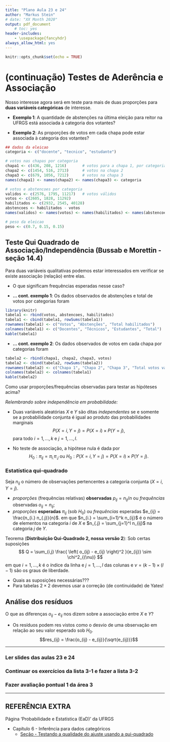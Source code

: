 ```yaml
---
title: "Plano Aula 23 e 24"
author: "Markus Stein"
# date: "XX Month 2020"
output: pdf_document
    # toc: yes
header-includes:
    - \usepackage{fancyhdr}
always_allow_html: yes
---
```

\addtolength{\headheight}{1.0cm} 
\pagestyle{fancyplain} 
\lhead{\includegraphics[height=1.5cm]{LogoIME.png}}
\rhead{\includegraphics[height=1.5cm]{image_geral2.jpg}}
\chead{UNIVERSIDADE FEDERAL DO RIO GRANDE DO SUL \\
INSTITUTO DE MATEMÁTICA E ESTATÍSTICA \\
DEPARTAMENTO DE ESTATÍSTICA \\
\vspace{0.3cm}
MAT02215 - Estatística Geral 2 - 2024/2
}
\renewcommand{\headrulewidth}{0pt} 


```r
knitr::opts_chunk$set(echo = TRUE)
```

# (continuação) Testes de Aderência e Associação 
Nosso interesse agora será em teste para mais de duas proporções para **duas variáveis categóricas** de interesse.

* **Exemplo 1**: A quantidade de abstenções na última eleição para reitor na UFRGS está associada à categoria dos votantes?

* **Exemplo 2**: As proporções de votos em cada chapa pode estar associada à categoria dos votantes?

```r
## dados da eleicao
categoria <- c("docente", "tecnico", "estudante")

# votos nas chapas por categoria
chapa1 <- c(436, 208, 1216)       # votos para a chapa 1, por categoria
chapa2 <- c(1454, 516, 2713)      # votos na chapa 2
chapa3 <- c(679, 1056, 7212)      # votos na chapa 3
names(chapa1) <- names(chapa2) <- names(chapa3) <- categoria

# votos e abstencoes por categoria
validos <- c(2576, 1795, 11217)   # votos válidos
votos <- c(2605, 1828, 11292)
habilitados <- c(2932, 2545, 40128)
abstencoes <- habilitados - votos
names(validos) <- names(votos) <- names(habilitados) <- names(abstencoes) <- categoria

# peso da eleicao
peso <- c(0.7, 0.15, 0.15)
```

## Teste Qui Quadrado de Associação/Independência (Bussab e Morettin - seção 14.4)
Para duas variáveis qualitativas podemos estar interessados em verificar se existe associação (relação) entre elas.  

* O que significam frequências esperadas nesse caso?

* **... cont. exemplo 1**: Os dados observados de abstenções e total de votos por categorias foram

```r
library(knitr)
tabela1 <- rbind(votos, abstencoes, habilitados)
tabela1 <- cbind(tabela1, rowSums(tabela1))
rownames(tabela1) <- c("Votos", "Abstenções", "Total habilitados")
colnames(tabela1) <- c("Docentes", "Técnicos", "Estudantes", "Total")
kable(tabela1)
```

* **... cont. exemplo 2**: Os dados observados de votos em cada chapa por categorias foram
```r
tabela2 <- rbind(chapa1, chapa2, chapa3, votos)
tabela2 <- cbind(tabela2, rowSums(tabela2))
rownames(tabela2) <- c("Chapa 1", "Chapa 2", "Chapa 3", "Total votos válidos")
colnames(tabela2) <- colnames(tabela1)
kable(tabela2)
```

\vspace{0.3cm}

Como usar proporções/frequências observadas para testar as hipóteses acima?

\vspace{0.5cm}

*Relembrando sobre independência em probabilidade:*  

* Duas variáveis aleatórias $X$ e $Y$ são ditas *independentes* se e somente se a probabilidade conjunta é igual ao produto das probabilidades marginais
$$P(X=i, Y=j) = P(X=i) \times P(Y=j),$$
para todo $i=1, \ldots, k$ e $j=1, \ldots, l$.

* No teste de associação, a hipótese nula é dada por 
$$H_0: \pi_{ij} = \pi_{i.} \pi_{.j} \text{  ou  } H_0: P(X=i, Y=j) = P(X=i) \times P(Y=j).$$


\vspace{0.5cm}


### Estatística qui-quadrado
Seja $n_{ij}$ o número de observações pertencentes a categoria conjunta $(X=i, Y=j)$.  

* *proporções* (frequências relativas) **observadas** $p_{ij} = n_{ij} / n$ ou *frequências* observadas $o_{ij} = n_{ij}$; 
* *proporções* **esperadas** $\pi_{ij}$ (sob $H_0$) ou *frequências* esperadas $e_{ij} = \frac{n_{i.} n_{.j}}{n}$.
em que $n_{i.} = \sum_{i=1}^k n_{ij}$ é o número de elementos na categoria $i$ de $X$ e $n_{.j} = \sum_{j=1}^l n_{ij}$ na categoria $j$ de $Y$.
  
\vspace{0.5cm}

Teorema (**Distribuição Qui-Quadrado 2, nossa versão 2**): Sob certas suposições  
$$ Q = \sum_{i,j} \frac{ \left( o_{ij} - e_{ij} \right)^2 }{e_{ij}} \sim \chi^2_{(\nu)} $$
em que $i=1, \ldots, k$ é o índice da linha e $j=1, \ldots, l$ das colunas e $\nu = (k-1) \times (l-1)$ são os graus de liberdade.

* Quais as suposições necessárias???
* Para tabelas $2 \times 2$ devemos usar a correção (de continuidade) de Yates!

\vspace{0.5cm}

## Análise dos resíduos 
O que as diferenças $o_{ij} - e_{ij}$ nos dizem sobre a associação entre $X$ e $Y$?

* Os resíduos podem res vistos como o desvio de uma observação em relação ao seu valor esperado sob $H_0$.
$$res_{ij} = \frac{o_{ij} - e_{ij}}{\sqrt{e_{ij}}}$$


<!-- ## Para a prova 2 -->
<!-- * Ter o formulário em mãos. -->

<!-- Importante lembrar -->

<!-- * Suposições. -->
<!-- * Interpretações. -->
<!-- * Valor *p*,  para o teste ANOVA também. -->

\vspace{1.0cm}


***
### Ler slides das aulas 23 e 24
### Continuar os exercícios da lista 3-1 e fazer a lista 3-2
### Fazer avaliação pontual 1 da área 3
***

\vspace{1cm}

## REFERÊNCIA EXTRA
Página 'Probabilidade e Estatística (EaD)' da UFRGS  

* Capítulo 6 - Inferência para dados categóricos 
    + [Seção - Testando a qualidade do ajuste usando a qui-quadrado](https://www.ufrgs.br/probabilidade-estatistica/livro/cpt6/ch6_inf_cat.html#testando-a-qualidade-do-ajuste-usando-a-qui-quadrado-t%C3%B3pico-especial)
